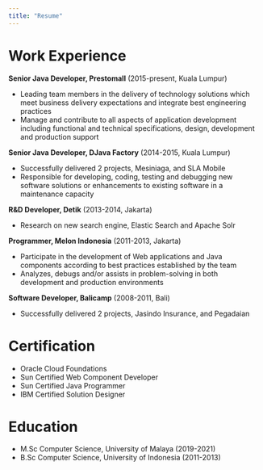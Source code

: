 ```yaml
---
title: "Resume"
---
```


# Work Experience
**Senior Java Developer, Prestomall** (2015-present, Kuala Lumpur)
- Leading team members in the delivery of technology solutions which meet business delivery expectations and integrate best engineering practices
- Manage and contribute to all aspects of application development including functional and technical specifications, design, development and production support

**Senior Java Developer, DJava Factory** (2014-2015, Kuala Lumpur)
- Successfully delivered 2 projects, Mesiniaga, and SLA Mobile
- Responsible for developing, coding, testing and debugging new software solutions or enhancements to existing software in a maintenance capacity

**R&D Developer, Detik** (2013-2014, Jakarta)
- Research on new search engine, Elastic Search and Apache Solr

**Programmer, Melon Indonesia** (2011-2013, Jakarta)
- Participate in the development of Web applications and Java components according to best practices established by the team
- Analyzes, debugs and/or assists in problem-solving in both development and production environments

**Software Developer, Balicamp** (2008-2011, Bali)
- Successfully delivered 2 projects, Jasindo Insurance, and Pegadaian

# Certification
- Oracle Cloud Foundations
- Sun Certified Web Component Developer
- Sun Certified Java Programmer
- IBM Certified Solution Designer

# Education
- M.Sc Computer Science, University of Malaya (2019-2021)
- B.Sc Computer Science, University of Indonesia (2011-2013)
